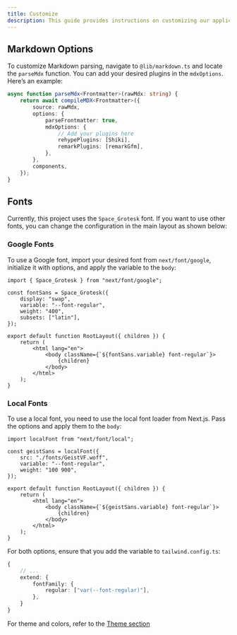 ```yaml
---
title: Customize
description: This guide provides instructions on customizing our application.
---
```


## Markdown Options

To customize Markdown parsing, navigate to `@lib/markdown.ts` and locate the `parseMdx` function. You can add your desired plugins in the `mdxOptions`. Here’s an example:

```ts:lib/markdown.ts
async function parseMdx<Frontmatter>(rawMdx: string) {
    return await compileMDX<Frontmatter>({
        source: rawMdx,
        options: {
            parseFrontmatter: true,
            mdxOptions: {
                // Add your plugins here
                rehypePlugins: [Shiki],
                remarkPlugins: [remarkGfm],
            },
        },
        components,
    });
}
```

## Fonts

Currently, this project uses the `Space_Grotesk` font. If you want to use other fonts, you can change the configuration in the main layout as shown below:

### Google Fonts

To use a Google font, import your desired font from `next/font/google`, initialize it with options, and apply the variable to the `body`:

```tsx:app/layout.tsx
import { Space_Grotesk } from "next/font/google";

const fontSans = Space_Grotesk({
    display: "swap",
    variable: "--font-regular",
    weight: "400",
    subsets: ["latin"],
});

export default function RootLayout({ children }) {
    return (
        <html lang="en">
            <body className={`${fontSans.variable} font-regular`}>
                {children}
            </body>
        </html>
    );
}
```

### Local Fonts

To use a local font, you need to use the local font loader from Next.js. Pass the options and apply them to the `body`:

```tsx:app/layout.tsx
import localFont from "next/font/local";

const geistSans = localFont({
    src: "./fonts/GeistVF.woff",
    variable: "--font-regular",
    weight: "100 900",
});

export default function RootLayout({ children }) {
    return (
        <html lang="en">
            <body className={`${geistSans.variable} font-regular`}>
                {children}
            </body>
        </html>
    );
}
```

For both options, ensure that you add the variable to `tailwind.config.ts`:

```ts:tailwind.config.ts
{
    // ...
    extend: {
        fontFamily: {
            regular: ["var(--font-regular)"],
        },
    }
}
```

For theme and colors, refer to the [Theme section](/docs/getting-started/themes)